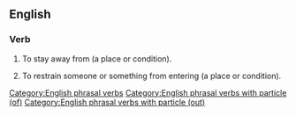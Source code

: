 ==English==

===Verb===
{{en-verb|[[keep]]<,,kept> [[out of]]}}

# To stay away from (a place or condition).
#: {{ux|en|I am '''keeping out of''' trouble.}}
# To restrain someone or something from entering (a place or condition).
#: {{ux|en|He '''kept me out of''' the house while he was redecorating.}}

[[Category:English phrasal verbs]]
[[Category:English phrasal verbs with particle (of)]]
[[Category:English phrasal verbs with particle (out)]]